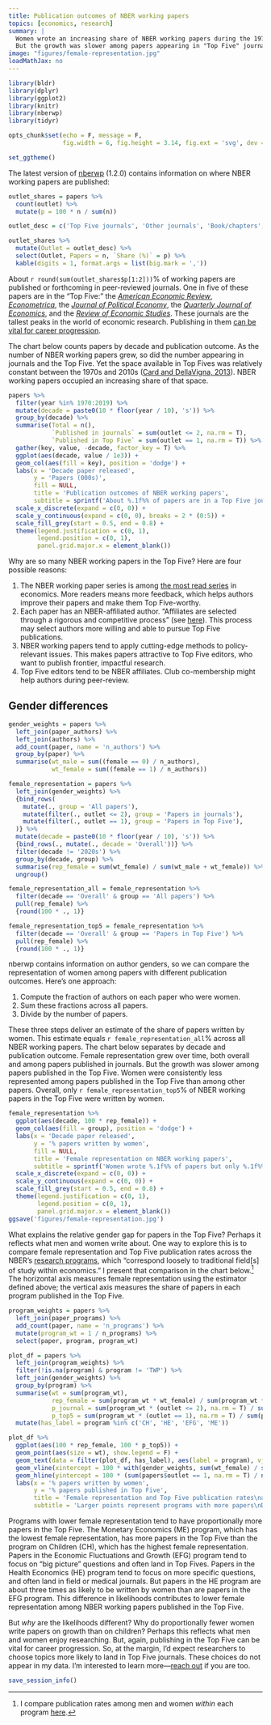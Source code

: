 ```yaml
---
title: Publication outcomes of NBER working papers
topics: [economics, research]
summary: |
  Women wrote an increasing share of NBER working papers during the 1970s through 2010s.
  But the growth was slower among papers appearing in "Top Five" journals.
image: "figures/female-representation.jpg"
loadMathJax: no
---
```


```r
library(bldr)
library(dplyr)
library(ggplot2)
library(knitr)
library(nberwp)
library(tidyr)

opts_chunk$set(echo = F, message = F,
               fig.width = 6, fig.height = 3.14, fig.ext = 'svg', dev = 'svg')

set_ggtheme()
```

The latest version of [nberwp](https://github.com/bldavies/nberwp) (1.2.0) contains information on where NBER working papers are published:

```r
outlet_shares = papers %>%
  count(outlet) %>%
  mutate(p = 100 * n / sum(n))

outlet_desc = c('Top Five journals', 'Other journals', 'Book/chapters', 'Unpublished')

outlet_shares %>%
  mutate(Outlet = outlet_desc) %>%
  select(Outlet, Papers = n, `Share (%)` = p) %>%
  kable(digits = 1, format.args = list(big.mark = ','))
```

About `r round(sum(outlet_shares$p[1:2]))`% of working papers are published or forthcoming in peer-reviewed journals.
One in five of these papers are in the "Top Five:" the [*American Economic Review*](https://www.aeaweb.org/journals/aer), [*Econometrica*](https://www.econometricsociety.org/publications/econometrica/browse), the [*Journal of Political Economy*](https://www.journals.uchicago.edu/loi/jpe), the [*Quarterly Journal of Economics*](https://academic.oup.com/qje/issue), and the [*Review of Economic Studies*](https://academic.oup.com/restud/issue).
These journals are the tallest peaks in the world of economic research.
Publishing in them [can be vital for career progression](https://www.aeaweb.org/research/charts/publishing-promotion-economics-top-five).

The chart below counts papers by decade and publication outcome.
As the number of NBER working papers grew, so did the number appearing in journals and the Top Five.
Yet the space available in Top Fives was relatively constant between the 1970s and 2010s ([Card and DellaVigna, 2013](https://doi.org/10.1257/jel.51.1.144)).
NBER working papers occupied an increasing share of that space.

```r
papers %>%
  filter(year %in% 1970:2019) %>%
  mutate(decade = paste0(10 * floor(year / 10), 's')) %>%
  group_by(decade) %>%
  summarise(Total = n(),
            `Published in journals` = sum(outlet <= 2, na.rm = T),
            `Published in Top Five` = sum(outlet == 1, na.rm = T)) %>%
  gather(key, value, -decade, factor_key = T) %>%
  ggplot(aes(decade, value / 1e3)) +
  geom_col(aes(fill = key), position = 'dodge') +
  labs(x = 'Decade paper released',
       y = 'Papers (000s)',
       fill = NULL,
       title = 'Publication outcomes of NBER working papers',
       subtitle = sprintf('About %.1f%% of papers are in a Top Five journal', outlet_shares$p[1])) +
  scale_x_discrete(expand = c(0, 0)) +
  scale_y_continuous(expand = c(0, 0), breaks = 2 * (0:5)) +
  scale_fill_grey(start = 0.5, end = 0.8) +
  theme(legend.justification = c(0, 1),
        legend.position = c(0, 1),
        panel.grid.major.x = element_blank())
```

Why are so many NBER working papers in the Top Five?
Here are four possible reasons:

1. The NBER working paper series is among [the most read series](https://logec.repec.org/scripts/seriesstat.pf) in economics.
  More readers means more feedback, which helps authors improve their papers and make them Top Five-worthy.
2. Each paper has an NBER-affiliated author.
  "Affiliates are selected through a rigorous and competitive process" (see [here](https://www.nber.org/affiliated-scholars)).
  This process may select authors more willing and able to pursue Top Five publications.
3. NBER working papers tend to apply cutting-edge methods to policy-relevant issues.
  This makes papers attractive to Top Five editors, who want to publish frontier, impactful research.
4. Top Five editors tend to be NBER affiliates.
  Club co-membership might help authors during peer-review.

## Gender differences

```r
gender_weights = papers %>%
  left_join(paper_authors) %>%
  left_join(authors) %>%
  add_count(paper, name = 'n_authors') %>%
  group_by(paper) %>%
  summarise(wt_male = sum((female == 0) / n_authors),
            wt_female = sum((female == 1) / n_authors))
```

```r
female_representation = papers %>%
  left_join(gender_weights) %>%
  {bind_rows(
    mutate(., group = 'All papers'),
    mutate(filter(., outlet <= 2), group = 'Papers in journals'),
    mutate(filter(., outlet == 1), group = 'Papers in Top Five'),
  )} %>%
  mutate(decade = paste0(10 * floor(year / 10), 's')) %>%
  {bind_rows(., mutate(., decade = 'Overall'))} %>%
  filter(decade != '2020s') %>%
  group_by(decade, group) %>%
  summarise(rep_female = sum(wt_female) / sum(wt_male + wt_female)) %>%
  ungroup()

female_representation_all = female_representation %>%
  filter(decade == 'Overall' & group == 'All papers') %>%
  pull(rep_female) %>%
  {round(100 * ., 1)}

female_representation_top5 = female_representation %>%
  filter(decade == 'Overall' & group == 'Papers in Top Five') %>%
  pull(rep_female) %>%
  {round(100 * ., 1)}
```

nberwp contains information on author genders, so we can compare the representation of women among papers with different publication outcomes.
Here's one approach:

1. Compute the fraction of authors on each paper who were women.
2. Sum these fractions across all papers.
3. Divide by the number of papers.

These three steps deliver an estimate of the share of papers written by women.
This estimate equals `r female_representation_all`% across all NBER working papers.
The chart below separates by decade and publication outcome.
Female representation grew over time, both overall and among papers published in journals.
But the growth was slower among papers published in the Top Five.
Women were consistently less represented among papers published in the Top Five than among other papers.
Overall, only `r female_representation_top5`% of NBER working papers in the Top Five were written by women.

```r
female_representation %>%
  ggplot(aes(decade, 100 * rep_female)) +
  geom_col(aes(fill = group), position = 'dodge') +
  labs(x = 'Decade paper released',
       y = '% papers written by women',
       fill = NULL,
       title = 'Female representation on NBER working papers',
       subtitle = sprintf('Women wrote %.1f%% of papers but only %.1f%% of those in Top Fives', female_representation_all, female_representation_top5)) +
  scale_x_discrete(expand = c(0, 0)) +
  scale_y_continuous(expand = c(0, 0)) +
  scale_fill_grey(start = 0.5, end = 0.8) +
  theme(legend.justification = c(0, 1),
        legend.position = c(0, 1),
        panel.grid.major.x = element_blank())
ggsave('figures/female-representation.jpg')
```

What explains the relative gender gap for papers in the Top Five?
Perhaps it reflects what men and women write about.
One way to explore this is to compare female representation and Top Five publication rates across the NBER's [research programs](https://www.nber.org/programs-projects/programs-working-groups), which "correspond loosely to traditional field[s] of study within economics."
I present that comparison in the chart below.[^next-post]
The horizontal axis measures female representation using the estimator defined above; the vertical axis measures the share of papers in each program published in the Top Five.

[^next-post]: I compare publication rates among men and women *within* each program [here](/blog/gender-differences-publication-rates-nber-programs).

```r
program_weights = papers %>%
  left_join(paper_programs) %>%
  add_count(paper, name = 'n_programs') %>%
  mutate(program_wt = 1 / n_programs) %>%
  select(paper, program, program_wt)
```

```r
plot_df = papers %>%
  left_join(program_weights) %>%
  filter(!is.na(program) & program != 'TWP') %>%
  left_join(gender_weights) %>%
  group_by(program) %>%
  summarise(wt = sum(program_wt),
            rep_female = sum(program_wt * wt_female) / sum(program_wt * (wt_male + wt_female)),
            p_journal = sum(program_wt * (outlet <= 2), na.rm = T) / sum(program_wt),
            p_top5 = sum(program_wt * (outlet == 1), na.rm = T) / sum(program_wt)) %>%
  mutate(has_label = program %in% c('CH', 'HE', 'EFG', 'ME'))

plot_df %>%
  ggplot(aes(100 * rep_female, 100 * p_top5)) +
  geom_point(aes(size = wt), show.legend = F) +
  geom_text(data = filter(plot_df, has_label), aes(label = program), vjust = 0, nudge_y = 0.75) +
  geom_vline(xintercept = 100 * with(gender_weights, sum(wt_female) / sum(wt_male + wt_female)), lty = 'dashed', alpha = 0.5) +
  geom_hline(yintercept = 100 * (sum(papers$outlet == 1, na.rm = T) / nrow(papers)), lty = 'dashed', alpha = 0.5) +
  labs(x = '% papers written by women',
       y = '% papers published in Top Five',
       title = 'Female representation and Top Five publication rates\nacross NBER research programs',
       subtitle = 'Larger points represent programs with more papers\nDashed lines indicate base rates across all programs')
```

Programs with lower female representation tend to have proportionally more papers in the Top Five.
The Monetary Economics (ME) program, which has the lowest female representation, has more papers in the Top Five than the program on Children (CH), which has the highest female representation.
Papers in the Economic Fluctuations and Growth (EFG) program tend to focus on "big picture" questions and often land in Top Fives.
Papers in the Health Economics (HE) program tend to focus on more specific questions, and often land in field or medical journals.
But papers in the HE program are about three times as likely to be written by women than are papers in the EFG program.
This difference in likelihoods contributes to lower female representation among NBER working papers published in the Top Five.

But *why* are the likelihoods different?
Why do proportionally fewer women write papers on growth than on children?
Perhaps this reflects what men and women enjoy researching.
But, again, publishing in the Top Five can be vital for career progression.
So, at the margin, I'd expect researchers to choose topics more likely to land in Top Five journals.
These choices do not appear in my data.
I'm interested to learn more---[reach out](mailto:bldavies@stanford.edu) if you are too.

```r
save_session_info()
```
